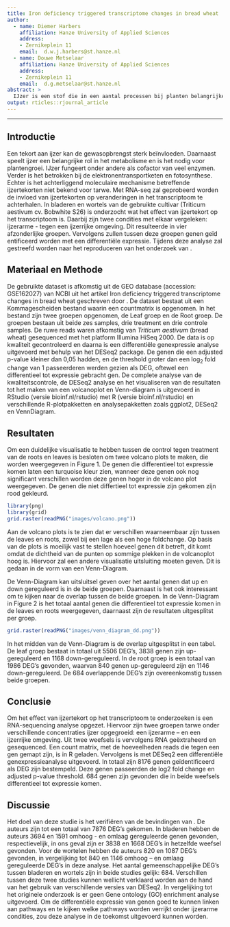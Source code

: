 ```yaml
---
title: Iron deficiency triggered transcriptome changes in bread wheat
author:
  - name: Diemer Harbers
    affiliation: Hanze University of Applied Sciences
    address:
    - Zernikeplein 11
    email:  d.w.j.harbers@st.hanze.nl
  - name: Douwe Metselaar
    affiliation: Hanze University of Applied Sciences
    address:
    - Zernikeplein 11
    email:  d.g.metselaar@st.hanze.nl
abstract: > 
  IJzer is een stof die in een aantal processen bij planten belangrijke rollen vervult. Het systeem hier achter is bij *Triticum aestivum* (bread wheat) nog vrij onbekend. RNA-seq kan hier verandering in brengen door het transciptoom te bestuderen.  In het onderzoek van \citet{wang:2020} werd gekeken naar DEG’s en is een totaal van 5285 DEG's gevonden in de leaves groep. Daarnaast werden 1906 DEG's gevonden in de roots groep. De beide groepen overlapten 684 DEGs. In dit onderzoek is het onderzoek gereproduceerd en is ook DESeq2 gebruikt als normalisatie methode. Om de resultaten te visualiseren zijn volcanoplots gemaakt en een Venn-Diagram gegenereerd. Het resultaat van dit onderzoek was vergelijkbaar met het onderzoek van  \citet{wang:2020}. Er werden 5506 DEG’s in de leaf groep waargenomen, 684 in de overlapende groepen en 1986 in de root groep. De resultaten hadden gedeeltelijke overeenkomst, mogelijk kunnen de verschillen zijn ontstaan door bijvoorbeeld een andere versie van DESeq2.
output: rticles::rjournal_article
---
```


---

## Introductie
Een tekort aan ijzer kan de gewasopbrengst sterk beïnvloeden. Daarnaast speelt ijzer een belangrijke rol in het metabolisme en is het nodig voor plantengroei. IJzer fungeert onder andere als cofactor van veel enzymen. Verder is het betrokken bij de elektronentransportketen en fotosynthese. Echter is het achterliggend moleculaire mechanisme betreffende ijzertekorten niet bekend voor tarwe. Met RNA-seq zal geprobeerd worden de invloed van ijzertekorten op veranderingen in het transcriptoom te achterhalen. In bladeren en wortels van de gebruikte cultivar (Triticum aestivum cv. Bobwhite S26) is onderzocht wat het effect van ijzertekort op het transcriptoom is. Daarbij zijn twee condities met elkaar vergeleken: ijzerarme - tegen een ijzerrijke omgeving. Dit resulteerde in vier afzonderlijke groepen. Vervolgens zullen tussen deze groepen genen geïd    entificeerd worden met een differentiële expressie. Tijdens deze analyse zal gestreefd worden naar het reproduceren van het onderzoek van \citet{wang:2020}.

## Materiaal en Methode
De gebruikte dataset is afkomstig uit de GEO database (accession: GSE162027) van NCBI uit het artikel Iron deficiency triggered transcriptome changes in bread wheat geschreven door \citet{wang:2020}. De dataset bestaat uit een Kommagescheiden bestand waarin een countmatrix is opgenomen. In het bestand zijn twee groepen opgenomen, de Leaf groep en de Root groep. De groepen bestaan uit beide zes samples, drie treatment en drie controle samples. De ruwe reads waren afkomstig van *Triticum aestivum* (bread wheat) gesequenced met het platform Illumina HiSeq 2000. De data is op kwaliteit gecontroleerd en daarna is een differentiële genexpressie analyse uitgevoerd met behulp van het DESeq2 package. De genen die een adjusted p-value kleiner dan 0,05 hadden, en de threshold groter dan een log~2~ fold change van 1 passeerderen werden gezien als DEG, oftewel een differentieel tot expressie gebracht gen.  De complete analyse van de kwaliteitscontrole, de DESeq2 analyse en het visualiseren van de resultaten tot het maken van een volcanoplot en Venn-diagram is uitgevoerd in RStudio (versie bioinf.nl/rstudio) met R (versie bioinf.nl/rstudio) en verschillende R-plotpakketten en analysepakketten zoals ggplot2, DESeq2 en VennDiagram.

## Resultaten

Om een duidelijke visualisatie te hebben tussen de control tegen treatment van de roots en leaves is besloten om twee volcano plots te maken, die worden weergegeven in Figure 1. De genen die differentieel tot expressie komen laten een turquoise kleur zien, wanneer deze genen ook nog significant verschillen worden deze genen hoger in de volcano plot weergegeven. De genen die niet differtieel tot expressie zijn gekomen zijn rood gekleurd.

```r
library(png)
library(grid)
grid.raster(readPNG("images/volcano.png"))
```

Aan de volcano plots is te zien dat er verschillen waarneembaar zijn tussen de leaves en roots, zowel bij een lage als een hoge foldchange. Op basis van de plots is moeilijk vast te stellen hoeveel genen dit betreft, dit komt omdat de dichtheid van de punten op sommige plekken in de volcanoplot hoog is. Hiervoor zal een andere visualisatie uitsluiting moeten geven. Dit is gedaan in de vorm van een Venn-Diagram.

De Venn-Diagram kan uitsluitsel geven over het aantal genen dat up en down gereguleerd is in de beide groepen. Daarnaast is het ook interessant om te kijken naar de overlap tussen de beide groepen. In de Venn-Diagram in Figure 2 is het totaal aantal genen die differentieel tot expressie komen in de leaves en roots weergegeven, daarnaast zijn de resultaten uitgesplitst per groep. 

```r
grid.raster(readPNG("images/venn_diagram_dd.png"))
```

\newpage

In het midden van de Venn-Diagram is de overlap uitgesplitst in een tabel. De leaf groep bestaat in totaal uit 5506 DEG's, 3838 genen zijn up-gereguleerd en 1168 down-gereguleerd. In de root groep is een totaal van 1986 DEG's gevonden, waarvan 840 genen up-gereguleerd zijn en 1146 down-gereguleerd. De 684 overlappende DEG's zijn overeenkomstig tussen beide groepen. 

## Conclusie
Om het effect van ijzertekort op het transcriptoom te onderzoeken is een RNA-sequencing analyse opgezet. Hiervoor zijn twee groepen tarwe onder verschillende concentraties ijzer opgegroeid: een ijzerarme – en een ijzerrijke omgeving. Uit twee weefsels is vervolgens RNA geëxtraheerd en gesequenced. Een count matrix, met de hoeveelheden reads die tegen een gen gemapt zijn, is in R geladen. Vervolgens is met DESeq2 een differentiële genexpressieanalyse uitgevoerd.  In totaal zijn 8176 genen geïdentificeerd als DEG zijn bestempeld. Deze genen passeerden de log2 fold change en adjusted p-value threshold. 684 genen zijn gevonden die in beide weefsels differentieel tot expressie komen. 

## Discussie
Het doel van deze studie is het verifiëren van de bevindingen van \citet{wang:2020}. De auteurs zijn tot een totaal van 7876 DEG’s gekomen. In bladeren hebben de auteurs 3694 en 1591 omhoog - en omlaag gereguleerde genen gevonden, respectievelijk, in ons geval zijn er 3838 en 1668 DEG’s in hetzelfde weefsel gevonden. Voor de wortelen hebben de auteurs 820 en 1087 DEG’s gevonden, in vergelijking tot 840 en 1146 omhoog – en omlaag gereguleerde DEG’s in deze analyse. Het aantal gemeenschappelijke DEG’s tussen bladeren en wortels zijn in beide studies gelijk: 684. Verschillen tussen deze twee studies kunnen wellicht verklaard worden aan de hand van het gebruik van verschillende versies van DESeq2. In vergelijking tot het originele onderzoek is er geen Gene ontology (GO) enrichment analyse uitgevoerd. Om de differentiële expressie van genen goed te kunnen linken aan pathways en te kijken welke pathways worden verrijkt onder ijzerarme condities, zou deze analyse in de toekomst uitgevoerd kunnen worden. 

\bibliography{RJreferences}
